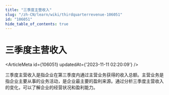 ```yaml
---
title: "三季度主营收入"
slug: "/zh-CN/learn/wiki/thirdquarterrevenue-106051"
id: "106051"
hide_table_of_contents: true
---
```



<Breadcrumbs current="三季度主营收入" />

# 三季度主营收入

<ArticleMeta id={106051} updatedAt={'2023-11-11 02:20:09'} />
<div className='border-solid border-b border-t-0 my-4 border-[var(--ifm-color-gray-300)]' />

三季度主营收入是指企业在第三季度内通过主营业务获得的收入总额。主营业务是指企业主要从事的业务活动，是企业最主要的盈利来源。通过分析三季度主营收入的变化，可以了解企业的经营状况和盈利能力。
